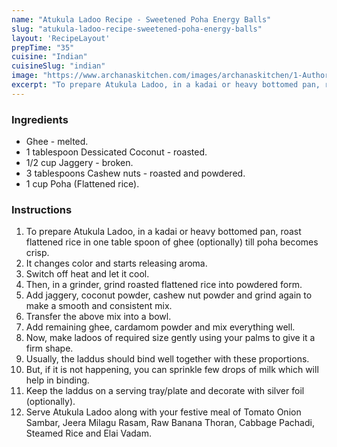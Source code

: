 ---
name: "Atukula Ladoo Recipe - Sweetened Poha Energy Balls"
slug: "atukula-ladoo-recipe-sweetened-poha-energy-balls"
layout: 'RecipeLayout'
prepTime: "35"
cuisine: "Indian"
cuisineSlug: "indian"
image: "https://www.archanaskitchen.com/images/archanaskitchen/1-Author/TingleYourTasteBuds/Atukula_Laddu_edited.jpg"
excerpt: "To prepare Atukula Ladoo, in a kadai or heavy bottomed pan, roast flattened rice in one table spoon of ghee optionally till poha becomes crisp"
---

### Ingredients

- Ghee - melted.
- 1 tablespoon Dessicated Coconut - roasted.
- 1/2 cup Jaggery - broken.
- 3 tablespoons Cashew nuts - roasted and powdered.
- 1 cup Poha (Flattened rice).

### Instructions

1. To prepare Atukula Ladoo, in a kadai or heavy bottomed pan, roast flattened rice in one table spoon of ghee (optionally) till poha becomes crisp.
1. It changes color and starts releasing aroma.
1. Switch off heat and let it cool.
1. Then, in a grinder, grind roasted flattened rice into powdered form.
1. Add jaggery, coconut powder, cashew nut powder and grind again to make a smooth and consistent mix.
1. Transfer the above mix into a bowl.
1. Add remaining ghee, cardamom powder and mix everything well.
1. Now, make ladoos of required size gently using your palms to give it a firm shape.
1. Usually, the laddus should bind well together with these proportions.
1. But, if it is not happening, you can sprinkle few drops of milk which will help in binding.
1. Keep the laddus on a serving tray/plate and decorate with silver foil (optionally).
1. Serve Atukula Ladoo along with your festive meal of Tomato Onion Sambar, Jeera Milagu Rasam, Raw Banana Thoran, Cabbage Pachadi, Steamed Rice and Elai Vadam.
